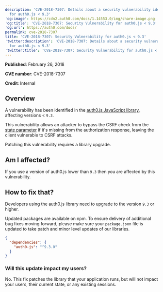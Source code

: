 ```yaml
---
description: 'CVE-2018-7307: Details about a security vulnerability identified
  for auth0.js < 9.3'
'og:image': https://cdn2.auth0.com/docs/1.14553.0/img/share-image.png
'og:title': 'CVE-2018-7307: Security Vulnerability for auth0.js < 9.3'
'og:url': https://auth0.com/docs/
permalink: cve-2018-7307
title: 'CVE-2018-7307: Security Vulnerability for auth0.js < 9.3'
'twitter:description': 'CVE-2018-7307: Details about a security vulnerability identified
  for auth0.js < 9.3'
'twitter:title': 'CVE-2018-7307: Security Vulnerability for auth0.js < 9.3'
---
```

**Published**: February 26, 2018

**CVE number**: CVE-2018-7307

**Credit**: Internal

## Overview

A vulnerability has been identified in the [auth0.js JavaScript library](/libraries/auth0js), affecting versions < `9.3`.

This vulnerability allows an attacker to bypass the CSRF check from the [state parameter](/secure/attack-protection/state-parameters) if it's missing from the authorization response, leaving the client vulnerable to CSRF attacks.

Patching this vulnerability requires a library upgrade.

## Am I affected?

If you use a version of auth0.js lower than `9.3` then you are affected by this vulnerability.

## How to fix that?

Developers using the auth0.js library need to upgrade to the version `9.3` or higher.

Updated packages are available on npm. To ensure delivery of additional bug fixes moving forward, please make sure your `package.json` file is updated to take patch and minor level updates of our libraries.

```json lines
{
  "dependencies": {
    "auth0-js": "^9.3.0"
  }
}
```






### Will this update impact my users?

No. This fix patches the library that your application runs, but will not impact your users, their current state, or any existing sessions.
